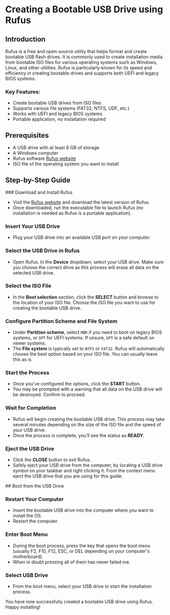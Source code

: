 
# Creating a Bootable USB Drive using Rufus

## Introduction

Rufus is a free and open-source utility that helps format and create bootable
USB flash drives. It is commonly used to create installation media from bootable
ISO files for various operating systems such as Windows, Linux, and other
utilities. Rufus is particularly known for its speed and efficiency in creating
bootable drives and supports both UEFI and legacy BIOS systems.

### Key Features:

- Create bootable USB drives from ISO files
- Supports various file systems (FAT32, NTFS, UDF, etc.)
- Works with UEFI and legacy BIOS systems
- Portable application, no installation required

## Prerequisites

- A USB drive with at least 8 GB of storage
- A Windows computer
- Rufus software [Rufus website](https://rufus.ie)
- ISO file of the operating system you want to install

## Step-by-Step Guide

<Steps>
### Download and Install Rufus

- Visit the [Rufus website](https://rufus.ie) and download the latest version of
  Rufus.
- Once downloaded, run the executable file to launch Rufus (no installation is
  needed as Rufus is a portable application).

### Insert Your USB Drive

- Plug your USB drive into an available USB port on your computer.

### Select the USB Drive in Rufus

- Open Rufus. In the **Device** dropdown, select your USB drive. Make sure you
  choose the correct drive as this process will erase all data on the selected
  USB drive.

### Select the ISO File

- In the **Boot selection** section, click the **SELECT** button and browse to
  the location of your ISO file. Choose the ISO file you want to use for
  creating the bootable USB drive.

### Configure Partition Scheme and File System

- Under **Partition scheme**, select `MBR` if you need to boot on legacy BIOS
  systems, or `GPT` for UEFI systems. If unsure, `GPT` is a safe default on
  newer systems.
- The **File system** is typically set to `NTFS` or `FAT32`. Rufus will
  automatically choose the best option based on your ISO file. You can usually
  leave this as is.

### Start the Process

- Once you’ve configured the options, click the **START** button.
- You may be prompted with a warning that all data on the USB drive will be
  destroyed. Confirm to proceed.

### Wait for Completion

- Rufus will begin creating the bootable USB drive. This process may take
  several minutes depending on the size of the ISO file and the speed of your
  USB drive.
- Once the process is complete, you’ll see the status as **READY**.

### Eject the USB Drive

- Click the **CLOSE** button to exit Rufus.
- Safely eject your USB drive from the computer, by locating a USB drive symbol
  on your taskbar and right clicking it. From the context menu eject the USB
  drive that you are using for this guide.

</Steps>

<Steps>
## Boot from the USB Drive

### Restart Your Computer

- Insert the bootable USB drive into the computer where you want to install the
  OS.
- Restart the computer.

### Enter Boot Menu

- During the boot process, press the key that opens the boot menu (usually F2,
  F10, F12, ESC, or DEL depending on your computer's motherboard).
- When in doubt pressing all of them has never failed me.

### Select USB Drive

- From the boot menu, select your USB drive to start the installation process.

</Steps>

You have now successfully created a bootable USB drive using Rufus. Happy
installing!
